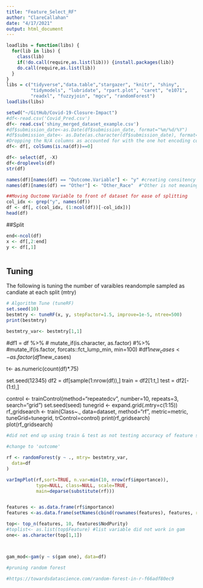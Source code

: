 ```yaml
---
title: "Feature_Select_RF"
author: "ClareCallahan"
date: "4/17/2021"
output: html_document
---
```


```r
loadlibs = function(libs) {
  for(lib in libs) {
    class(lib)
    if(!do.call(require,as.list(lib))) {install.packages(lib)}
    do.call(require,as.list(lib))
  }
}
libs = c("tidyverse","data.table","stargazer", "knitr", "shiny",
         "tidymodels", "lubridate", "rpart.plot", "caret", "e1071",
         "readxl", "fuzzyjoin", "mgcv", "randomForest")
loadlibs(libs)
```

```r
setwd("~/GitHub/Covid-19-Closure-Impact")
#df<-read.csv('Covid_Pred.csv')
df<- read.csv('shiny_merged_dataset_example.csv')
#df$submission_date<-as.Date(df$submission_date, format="%m/%d/%Y") 
#df$submission_date<- as.Date(as.character(df$submission_date), format="%m/%d/%Y")
#Dropping the N/A columns as accounted for with the one hot encoding columns (and pervents RF)
df<- df[, colSums(is.na(df))==0]

df<- select(df, -X)
df<-droplevels(df)
str(df)

names(df)[names(df) == "Outcome.Variable"] <- "y" #creating consitency 
names(df)[names(df) == "Other"] <- "Other_Race"  #"Other is not meaningful in output

##Moving Ouctome Variable to front of dataset for ease of splitting
col_idx <- grep("y", names(df))
df <- df[, c(col_idx, (1:ncol(df))[-col_idx])]
head(df)
```
##Split

```r

end<-ncol(df)
x <- df[,2:end]
y <- df[,1]



```

## Tuning
The following is tuning the number of varaibles reandomple sampled as candiate at each split (mtry)
```r

# Algorithm Tune (tuneRF)
set.seed(10)
bestmtry <- tuneRF(x, y, stepFactor=1.5, improve=1e-5, ntree=500)
print(bestmtry)

bestmtry_var<- bestmtry[1,1]

```

#df1 = df %>%
 # mutate_if(is.character, as.factor) #%>% 
  #mutate_if(is.factor, forcats::fct_lump_min, min=100) 
#df1$new_cases<- as.factor(df1$new_cases)


t<- as.numeric(count(df)*.75)

set.seed(12345) 
df2 = df[sample(1:nrow(df)),]
train = df2[1:t,]
test = df2[-(1:t),]




control <- trainControl(method="repeatedcv", number=10, repeats=3, search="grid")
set.seed(seed)
tunegrid <- expand.grid(.mtry=c(1:15))
rf_gridsearch <- train(Class~., data=dataset, method="rf", metric=metric, tuneGrid=tunegrid, trControl=control)
print(rf_gridsearch)
plot(rf_gridsearch)
 



```r
#did not end up using train & test as not testing accuracy of feature selection for the time being

#change to 'outcome'

rf <- randomForest(y ~ ., mtry= bestmtry_var, 
  data=df
)

varImpPlot(rf,sort=TRUE, n.var=min(10, nrow(rf$importance)),
           type=NULL, class=NULL, scale=TRUE, 
           main=deparse(substitute(rf))) 


features <- as.data.frame(rf$importance)
features <-as.data.frame(setNames(cbind(rownames(features), features, row.names= NULL), c("Feature", "NodPurity"))) 

top<- top_n(features, 10, features$NodPurity)
#toplist<- as.list(top$Feature) #list variable did not work in gam
one<- as.character(top[1,1])



gam_mod<-gam(y ~ s(gam one), data=df)

#pruning random forest 

#https://towardsdatascience.com/random-forest-in-r-f66adf80ec9
```

